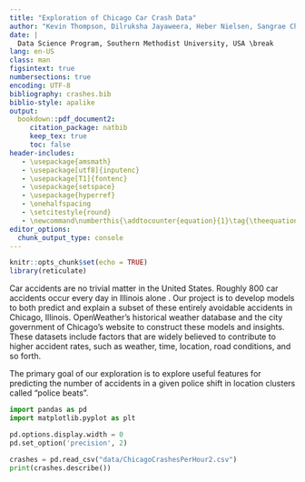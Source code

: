```yaml
---
title: "Exploration of Chicago Car Crash Data"
author: "Kevin Thompson, Dilruksha Jayaweera, Heber Nielsen, Sangrae Cho, Kumaraiah Pradeepkumar"
date: |
  Data Science Program, Southern Methodist University, USA \break
lang: en-US
class: man
figsintext: true
numbersections: true
encoding: UTF-8
bibliography: crashes.bib
biblio-style: apalike
output:
  bookdown::pdf_document2:
     citation_package: natbib
     keep_tex: true
     toc: false
header-includes:
   - \usepackage{amsmath}
   - \usepackage[utf8]{inputenc}
   - \usepackage[T1]{fontenc}
   - \usepackage{setspace}
   - \usepackage{hyperref}
   - \onehalfspacing
   - \setcitestyle{round}
   - \newcommand\numberthis{\addtocounter{equation}{1}\tag{\theequation}}
editor_options: 
  chunk_output_type: console
---
```


```r
knitr::opts_chunk$set(echo = TRUE)
library(reticulate)
```

\section{Introduction}

  Car accidents are no trivial matter in the United States. Roughly 800 car accidents occur every day in Illinois alone \citep{tribune}. Our project is to develop models to both predict and explain a subset of these entirely avoidable accidents in Chicago, Illinois. OpenWeather's historical weather database and the city government of Chicago's website to construct these models and insights. These datasets include factors that are widely believed to contribute to higher accident rates, such as weather, time, location, road conditions, and so forth.

  The primary goal of our exploration is to explore useful features for predicting the number of accidents in a given police shift in location clusters called "police beats".
  
```python
import pandas as pd
import matplotlib.pyplot as plt 

pd.options.display.width = 0
pd.set_option('precision', 2)

crashes = pd.read_csv("data/ChicagoCrashesPerHour2.csv")
print(crashes.describe())
```



